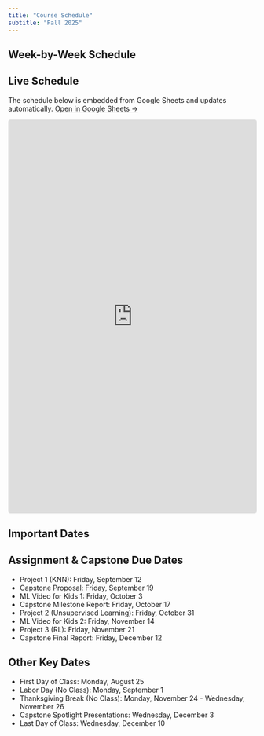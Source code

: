 ```yaml
---
title: "Course Schedule"
subtitle: "Fall 2025"
---
```


## Week-by-Week Schedule

:::{.callout-tip}
## Live Schedule
The schedule below is embedded from Google Sheets and updates automatically. 
[Open in Google Sheets →](https://docs.google.com/spreadsheets/d/1Rfe9l8TIzAjvbFVapTWAr60tp_GFOB0yn-YckQa4O94/edit?usp=sharing)
:::

<iframe 
  src="https://docs.google.com/spreadsheets/d/e/2PACX-1vQbIP8KGlIkCFWv5SEDa3dLss-nElLTMD6dlOj_UGH8UC5ypQuQMyubtuf3On_FjFvaCtIpXhX25M_B/pubhtml" 
  width="100%" 
  height="800" 
  frameborder="0"
  style="border: 1px solid #ddd; border-radius: 4px;">
</iframe>

## Important Dates

:::{.callout-warning}
## Assignment & Capstone Due Dates

- Project 1 (KNN): Friday, September 12
- Capstone Proposal: Friday, September 19
- ML Video for Kids 1: Friday, October 3
- Capstone Milestone Report: Friday, October 17
- Project 2 (Unsupervised Learning): Friday, October 31
- ML Video for Kids 2: Friday, November 14
- Project 3 (RL): Friday, November 21
- Capstone Final Report: Friday, December 12

## Other Key Dates

- First Day of Class: Monday, August 25
- Labor Day (No Class): Monday, September 1
- Thanksgiving Break (No Class): Monday, November 24 - Wednesday, November 26
- Capstone Spotlight Presentations: Wednesday, December 3
- Last Day of Class: Wednesday, December 10
:::